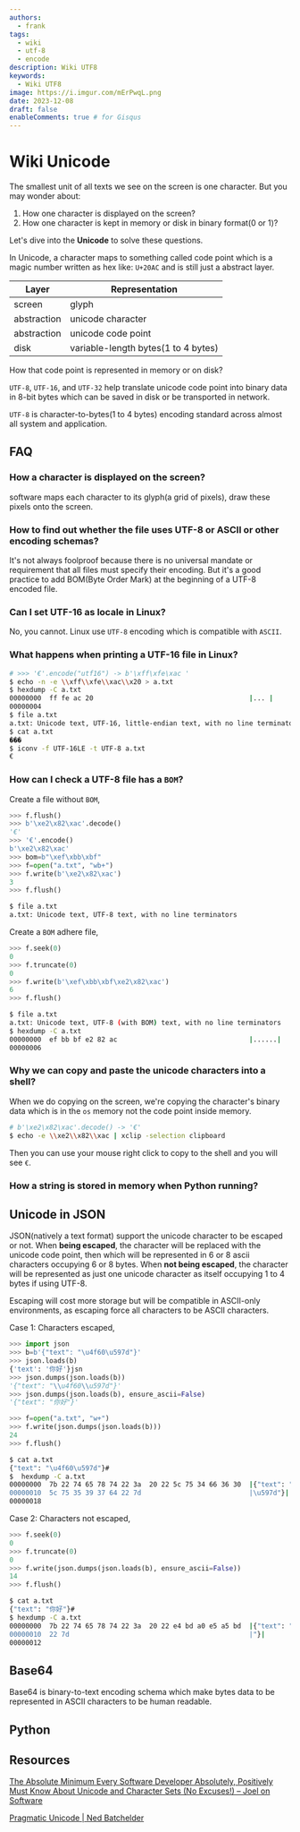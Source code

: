```yaml
---
authors:
  - frank
tags:
  - wiki
  - utf-8
  - encode
description: Wiki UTF8
keywords:
  - Wiki UTF8
image: https://i.imgur.com/mErPwqL.png
date: 2023-12-08
draft: false
enableComments: true # for Gisqus
---
```


# Wiki Unicode

The smallest unit of all texts we see on the screen is one character. But you may wonder about:

1. How one character is displayed on the screen?
2. How one character is kept in memory or disk in binary format(0 or 1)?

Let's dive into the **Unicode** to solve these questions.

In Unicode, a character maps to something called code point which is a magic number written as hex like: `U+20AC` and is still just a abstract layer.

| Layer       | Representation                      |
|-------------|-------------------------------------|
| screen      | glyph                               |
| abstraction | unicode character                   |
| abstraction | unicode code point                  |
| disk        | variable-length bytes(1 to 4 bytes) |

How that code point is represented in memory or on disk?

`UTF-8`, `UTF-16`, and `UTF-32` help translate unicode code point into binary data in 8-bit bytes which can be saved in disk or be transported in network.

`UTF-8` is character-to-bytes(1 to 4 bytes) encoding standard across almost all system and application.

<!--truncate-->

## FAQ

### How a character is displayed on the screen?

software maps each character to its glyph(a grid of pixels), draw these pixels onto the screen.

### How to find out whether the file uses UTF-8 or ASCII or other encoding schemas?

It's not always foolproof because there is no universal mandate or requirement that all files must specify their encoding. But it's a good practice to add BOM(Byte Order Mark) at the beginning of a UTF-8 encoded file.

### Can I set UTF-16 as locale in Linux?

No, you cannot. Linux use `UTF-8` encoding which is compatible with `ASCII`.

### What happens when printing a UTF-16 file in Linux?

```sh
# >>> '€'.encode("utf16") -> b'\xff\xfe\xac '
$ echo -n -e \\xff\\xfe\\xac\\x20 > a.txt
$ hexdump -C a.txt
00000000  ff fe ac 20                                       |... |
00000004
$ file a.txt
a.txt: Unicode text, UTF-16, little-endian text, with no line terminators
$ cat a.txt
���
$ iconv -f UTF-16LE -t UTF-8 a.txt
€
```

### How can I check a UTF-8 file has a `BOM`?

Create a file without `BOM`,

```py
>>> f.flush()
>>> b'\xe2\x82\xac'.decode()
'€'
>>> '€'.encode()
b'\xe2\x82\xac'
>>> bom=b"\xef\xbb\xbf"
>>> f=open("a.txt", "wb+")
>>> f.write(b'\xe2\x82\xac')
3
>>> f.flush()
```

```sh
$ file a.txt
a.txt: Unicode text, UTF-8 text, with no line terminators
```

Create a `BOM` adhere file,

```py
>>> f.seek(0)
0
>>> f.truncate(0)
0
>>> f.write(b'\xef\xbb\xbf\xe2\x82\xac')
6
>>> f.flush()
```

```sh
$ file a.txt
a.txt: Unicode text, UTF-8 (with BOM) text, with no line terminators
$ hexdump -C a.txt
00000000  ef bb bf e2 82 ac                                 |......|
00000006
```

### Why we can copy and paste the unicode characters into a shell?

When we do copying on the screen, we're copying the character's binary data which is in the `os` memory not the code point inside memory.

```sh
# b'\xe2\x82\xac'.decode() -> '€'
$ echo -e \\xe2\\x82\\xac | xclip -selection clipboard
```

Then you can use your mouse right click to copy to the shell and you will see `€`.

### How a string is stored in memory when Python running?

## Unicode in JSON

JSON(natively a text format) support the unicode character to be escaped or not. When **being escaped**, the character will be replaced with the unicode code point, then which will be represented in 6 or 8 ascii characters occupying 6 or 8 bytes. When **not being escaped**, the character will be represented as just one unicode character as itself occupying 1 to 4 bytes if using UTF-8.

Escaping will cost more storage but will be compatible in ASCII-only environments, as escaping force all characters to be ASCII characters.

Case 1: Characters escaped,

```py
>>> import json
>>> b=b'{"text": "\u4f60\u597d"}'
>>> json.loads(b)
{'text': '你好'}jsn
>>> json.dumps(json.loads(b))
'{"text": "\\u4f60\\u597d"}'
>>> json.dumps(json.loads(b), ensure_ascii=False)
'{"text": "你好"}'
```

```py
>>> f=open("a.txt", "w+")
>>> f.write(json.dumps(json.loads(b)))
24
>>> f.flush()
```

```sh
$ cat a.txt
{"text": "\u4f60\u597d"}#
$  hexdump -C a.txt
00000000  7b 22 74 65 78 74 22 3a  20 22 5c 75 34 66 36 30  |{"text": "\u4f60|
00000010  5c 75 35 39 37 64 22 7d                           |\u597d"}|
00000018
```

Case 2: Characters not escaped,

```py
>>> f.seek(0)
0
>>> f.truncate(0)
0
>>> f.write(json.dumps(json.loads(b), ensure_ascii=False))
14
>>> f.flush()
```

```sh
$ cat a.txt
{"text": "你好"}#
$ hexdump -C a.txt
00000000  7b 22 74 65 78 74 22 3a  20 22 e4 bd a0 e5 a5 bd  |{"text": "......|
00000010  22 7d                                             |"}|
00000012
```

## Base64

Base64 is binary-to-text encoding schema which make bytes data to be represented in ASCII characters to be human readable.

## Python 


## Resources

[The Absolute Minimum Every Software Developer Absolutely, Positively Must Know About Unicode and Character Sets (No Excuses!) – Joel on Software](https://www.joelonsoftware.com/2003/10/08/the-absolute-minimum-every-software-developer-absolutely-positively-must-know-about-unicode-and-character-sets-no-excuses/)

[Pragmatic Unicode | Ned Batchelder](https://nedbatchelder.com/text/unipain.html)